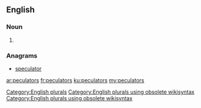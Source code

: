 ==English==

===Noun===
{{head|en}}

# {{plural of|peculator}}

===Anagrams===
* [[speculator#English|speculator]]

[[Category:English plurals]][[Category:English plurals using obsolete wikisyntax]][[Category:English plurals using obsolete wikisyntax]]

[[ar:peculators]]
[[fr:peculators]]
[[ku:peculators]]
[[my:peculators]]